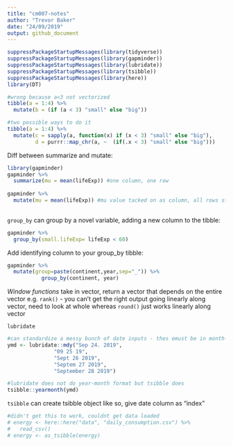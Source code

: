 ```yaml
---
title: "cm007-notes"
author: "Trevor Baker"
date: "24/09/2019"
output: github_document
---
```


```r

suppressPackageStartupMessages(library(tidyverse))
suppressPackageStartupMessages(library(gapminder))
suppressPackageStartupMessages(library(lubridate))
suppressPackageStartupMessages(library(tsibble))
suppressPackageStartupMessages(library(here))
library(DT)

#wrong because a<3 not vectorized
tibble(a = 1:4) %>% 
  mutate(b = (if (a < 3) "small" else "big"))

#two possible ways to do it
tibble(a = 1:4) %>% 
  mutate(c = sapply(a, function(x) if (x < 3) "small" else "big"),
         d = purrr::map_chr(a, ~  (if(.x < 3) "small" else "big")))


```

Diff between summarize and mutate:
```r

library(gapminder)
gapminder %>%
  summarize(mu = mean(lifeExp)) #one column, one row
  
gapminder %>%
  mutate(mu = mean(lifeExp)) #mu value tacked on as column, all rows still there
  

```


`group_by`
can group by a novel variable, adding a new column to the tibble:
```r

gapminder %>%
  group_by(small.lifeExp= lifeExp < 60)

```

Add identifying column to your group_by tibble:
```r

gapminder %>%
  mutate(group=paste(continent,year,sep="_")) %>%
           group_by(continent, year)

```

_Window functions_
take in vector, return a vector that depends on the entire vector
e.g. `rank()` - you can't get the right output going linearly along vector, need to look at whole
whereas `round()` just works linearly along vector


`lubridate`
```r

#can standardize a messy bunch of date inputs - thes emust be in month-day-year order though
ymd <- lubridate::mdy("Sep 24. 2019", 
               "09 25 19", 
               "Sept 26 2019",
               "Septem 27 2019",
               "September 28 2019")

#lubridate does not do year-month format but tsibble does
tsibble::yearmonth(ymd)


```

`tsibble`
can create tsibble object like so, give date column as "index"
```r

#didn't get this to work, couldnt get data loaded
# energy <- here::here("data", "daily_consumption.csv") %>% 
#   read_csv()
# energy <- as_tsibble(energy)


```




